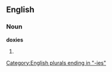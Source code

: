 ==English==

===Noun===
'''doxies'''

# {{plural of|[[doxy]]}}

[[Category:English plurals ending in "-ies"]]